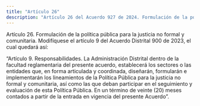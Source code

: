 ```yaml
---
title: "Artículo 26"
description: "Artículo 26 del Acuerdo 927 de 2024. Formulación de la política pública para la justicia no formal y comunitaria."
---
```


Artículo 26. Formulación de la política pública para la justicia no formal y comunitaria. Modifíquese el artículo 9 del Acuerdo Distrital 900 de 2023, el cual quedará así:
 
“Artículo 9. Responsabilidades. La Administración Distrital dentro de la facultad reglamentaria del presente acuerdo, establecerá los sectores o las entidades que, en forma articulada y coordinada, diseñarán, formularán e implementarán los lineamientos de la Política Pública para la justicia no formal y comunitaria, así como las que deban participar en el seguimiento y evaluación de esta Política Pública. En un término de veinte (20) meses contados a partir de la entrada en vigencia del presente Acuerdo”.